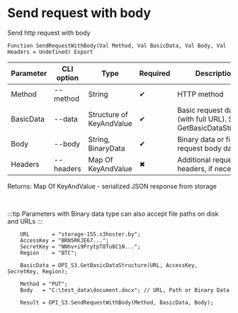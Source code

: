 ﻿---
sidebar_position: 3
---


# Send request with body
 Send http request with body



`Function SendRequestWithBody(Val Method, Val BasicData, Val Body, Val Headers = Undefined) Export`

  | Parameter | CLI option | Type | Required | Description |
  |-|-|-|-|-|
  | Method | --method | String | &#x2714; | HTTP method |
  | BasicData | --data | Structure of KeyAndValue | &#x2714; | Basic request data (with full URL). See GetBasicDataStructure |
  | Body | --body | String, BinaryData | &#x2714; | Binary data or file of request body data |
  | Headers | --headers | Map Of KeyAndValue | &#x2716; | Additional request headers, if necessary |

  
  Returns:  Map Of KeyAndValue - serialized JSON response from storage

<br/>

:::tip
Parameters with Binary data type can also accept file paths on disk and URLs
:::
<br/>


```bsl title="1C:Enterprise/OneScript code example"
    URL       = "storage-155.s3hoster.by";
    AccessKey = "BRN5RKJE67...";
    SecretKey = "NNhv+i9PrytpT8Tu0C1N...";
    Region    = "BTC";

    BasicData = OPI_S3.GetBasicDataStructure(URL, AccessKey, SecretKey, Region);

    Method = "PUT";
    Body   = "C:\test_data\document.docx"; // URL, Path or Binary Data

    Result = OPI_S3.SendRequestWithBody(Method, BasicData, Body);
```
 




